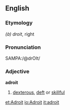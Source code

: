 ==English==

===Etymology===
{{F.}} ''(à) droit'', right 

===Pronunciation===
{{US}} SAMPA:/@drOIt/

===Adjective===
'''adroit'''

# [[dexterous]], [[deft]] or [[skillful]]


[[et:Adroit]]
[[io:Adroit]]
[[it:adroit]]